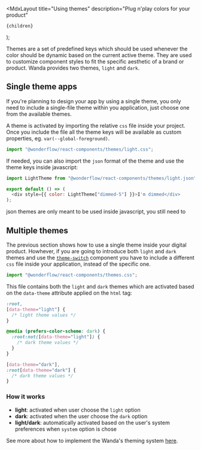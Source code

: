 
  <MdxLayout
    title="Using themes"
    description="Plug n'play colors for your product"
  >
    {children}
  </MdxLayout>
);

Themes are a set of predefined keys which should be used whenever the color should be dynamic based on the current active theme. They are used to customize component styles to fit the specific aesthetic of a brand or product.
Wanda provides two themes, `light` and `dark`.

## Single theme apps

If you're planning to design your app by using a single theme, you only need to include a single-file theme within you application, just choose one from the available themes.

A theme is activated by importing the relative `css` file inside your project. Once you include the file all the theme keys will be available as custom properties, eg. `var(--global-foreground)`.

```js
import "@wonderflow/react-components/themes/light.css";
```

If needed, you can also import the `json` format of the theme and use the theme keys inside javascript:

```js
import LightTheme from "@wonderflow/react-components/themes/light.json";

export default () => (
  <div style={{ color: LightTheme["dimmed-5"] }}>I'm dimmed</div>
);
```

<Snackbar kind="warning" title="Keep in mind">
  json themes are only meant to be used inside javascript, you still need to
</Snackbar>

## Multiple themes

The previous section shows how to use a single theme inside your digital product. Howhever, if you are going to introduce both `light` and `dark` themes and use the [`theme-switch`](/develop/components/theme-switch/) component you have to include a different `css` file inside your application, instead of the specific one.

```js
import "@wonderflow/react-components/themes.css";
```

This file contains both the `light` and `dark` themes which are activated based on the `data-theme` attribute applied on the `html` tag:

```css
:root,
[data-theme="light"] {
  /* light theme values */
}

@media (prefers-color-scheme: dark) {
  :root:not([data-theme="light"]) {
    /* dark theme values */
  }
}

[data-theme="dark"],
:root[data-theme="dark"] {
  /* dark theme values */
}
```

### How it works

- **light**: activated when user choose the `light` option
- **dark**: activated when the user choose the `dark` option
- **light/dark**: automatically activated based on the user's system preferences when `system` option is chose

See more about how to implement the Wanda's theming system [here](/develop/components/theme-switch/).
